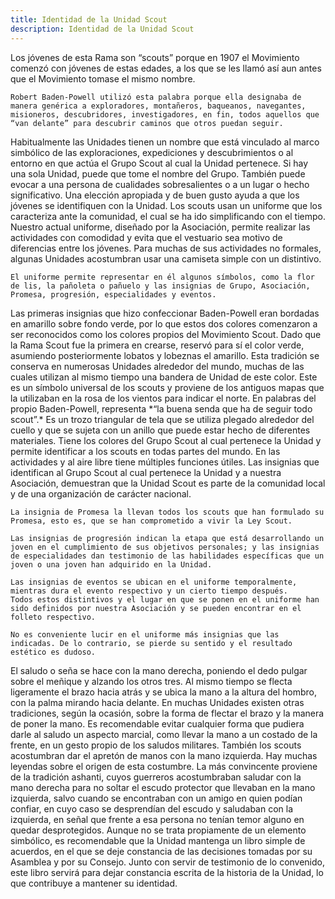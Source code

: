 ```yaml
---
title: Identidad de la Unidad Scout
description: Identidad de la Unidad Scout
---
```



<CardGrid stagger>
  <Card title="El Nombre de los Jóvenes" icon="pen">
    Los jóvenes de esta Rama son “scouts” porque en 1907 el Movimiento comenzó con jóvenes de estas edades, a los que se les llamó así aun antes que el Movimiento tomase el mismo nombre.

    Robert Baden-Powell utilizó esta palabra porque ella designaba de manera genérica a exploradores, montañeros, baqueanos, navegantes, misioneros, descubridores, investigadores, en fin, todos aquellos que “van delante” para descubrir caminos que otros puedan seguir.
  </Card>
  <Card title="El Nombre de la Unidad" icon="seti:notebook">
    Habitualmente las Unidades tienen un nombre que está vinculado al marco simbólico de las exploraciones, expediciones y descubrimientos o al entorno en que actúa el Grupo Scout al cual la Unidad pertenece. Si hay una sola Unidad, puede que tome el nombre del Grupo. También puede evocar a una persona de cualidades sobresalientes o a un lugar o hecho significativo. Una elección apropiada y de buen gusto ayuda a que los jóvenes se identifiquen con la Unidad.
  </Card>
  <Card title="El Uniforme" icon="seti:stylelint">
    Los scouts usan un uniforme que los caracteriza ante la comunidad, el cual se ha ido simplificando con el tiempo. Nuestro actual uniforme, diseñado por la Asociación, permite realizar las actividades con comodidad y evita que el vestuario sea motivo de diferencias entre los jóvenes. Para muchas de sus actividades no formales, algunas Unidades acostumbran usar una camiseta simple con un distintivo.

    El uniforme permite representar en él algunos símbolos, como la flor de lis, la pañoleta o pañuelo y las insignias de Grupo, Asociación, Promesa, progresión, especialidades y eventos.
  </Card>
  <Card title="El Color">
    Las primeras insignias que hizo confeccionar Baden-Powell eran bordadas en amarillo sobre fondo verde, por lo que estos dos colores comenzaron a ser reconocidos como los colores propios del Movimiento Scout. Dado que la Rama Scout fue la primera en crearse, reservó para sí el color verde, asumiendo posteriormente lobatos y lobeznas el amarillo. Esta tradición se conserva en numerosas Unidades alrededor del mundo, muchas de las cuales utilizan al mismo tiempo una bandera de Unidad de este color.
  </Card>
  <Card title="La Flor de Lis">
    Este es un símbolo universal de los scouts y proviene de los antiguos mapas que la utilizaban en la rosa de los vientos para indicar el norte. En palabras del propio Baden-Powell, representa *“la buena senda que ha de seguir todo scout”.*
  </Card>
  <Card title="La Pañoleta o Pañuelo">
    Es un trozo triangular de tela que se utiliza plegado alrededor del cuello y que se sujeta con un anillo que puede estar hecho de diferentes materiales. Tiene los colores del Grupo Scout al cual pertenece la Unidad y permite identificar a los scouts en todas partes del mundo. En las actividades y al aire libre tiene múltiples funciones útiles.
  </Card>
  <Card title="Las Insignias" icon="seti:favicon">
    Las insignias que identifican al Grupo Scout al cual pertenece la Unidad y a nuestra Asociación, demuestran que la Unidad Scout es parte de la comunidad local y de una organización de carácter nacional.

    La insignia de Promesa la llevan todos los scouts que han formulado su Promesa, esto es, que se han comprometido a vivir la Ley Scout.

    Las insignias de progresión indican la etapa que está desarrollando un joven en el cumplimiento de sus objetivos personales; y las insignias de especialidades dan testimonio de las habilidades específicas que un joven o una joven han adquirido en la Unidad.

    Las insignias de eventos se ubican en el uniforme temporalmente, mientras dura el evento respectivo y un cierto tiempo después.
    Todos estos distintivos y el lugar en que se ponen en el uniforme han sido definidos por nuestra Asociación y se pueden encontrar en el folleto respectivo.

    No es conveniente lucir en el uniforme más insignias que las indicadas. De lo contrario, se pierde su sentido y el resultado estético es dudoso.
  </Card>
  <Card title="El Saludo">
    El saludo o seña se hace con la mano derecha, poniendo el dedo pulgar sobre el meñique y alzando los otros tres. Al mismo tiempo se flecta ligeramente el brazo hacia atrás y se ubica la mano a la altura del hombro, con la palma mirando hacia delante. En muchas Unidades existen otras tradiciones, según la ocasión, sobre la forma de flectar el brazo y la manera de poner la mano. Es recomendable evitar cualquier forma que pudiera darle al saludo un aspecto marcial, como llevar la mano a un costado de la frente, en un gesto propio de los saludos militares.
    También los scouts acostumbran dar el apretón de manos con la mano izquierda. Hay muchas leyendas sobre el origen de esta costumbre. La más convincente proviene de la tradición ashanti, cuyos guerreros acostumbraban saludar con la mano derecha para no soltar el escudo protector que llevaban en la mano izquierda, salvo cuando se encontraban con un amigo en quien podían confiar, en cuyo caso se desprendían del escudo y saludaban con la izquierda, en señal que frente a esa persona no tenían temor alguno en quedar desprotegidos.
  </Card>
  <Card title="El Libro de Unidad" icon="open-book">
    Aunque no se trata propiamente de un elemento simbólico, es recomendable que la Unidad mantenga un libro simple de acuerdos, en el que se deje constancia de las decisiones tomadas por su Asamblea y por su Consejo. Junto con servir de testimonio de lo convenido, este libro servirá para dejar constancia escrita de la historia de la Unidad, lo que contribuye a mantener su identidad.
  </Card>
</CardGrid>
